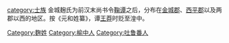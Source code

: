 [[category:士族|category:士族]]
[[Category:麴姓|Category:麴姓]]
[[Category:榆中人|Category:榆中人]]
[[Category:吐鲁番人|Category:吐鲁番人]]
金城麹氏为前汉末尚书令[[鞠谭|鞠谭]]之后，分布在[[金城郡|金城郡]]、[[西平郡|西平郡]]以及两郡以西的地区。按《元和姓纂》，谭[[王莽|王莽]]时贬至湟中。